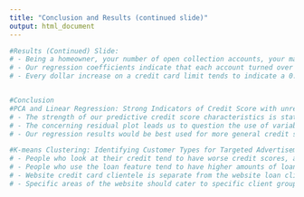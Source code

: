 ```yaml
---
title: "Conclusion and Results (continued slide)"
output: html_document
---
```


```r
#Results (Continued) Slide:
# -	Being a homeowner, your number of open collection accounts, your maximum credit card limit, and the average days since your account has been open, are the most significant indicators of credit score and future delinquent payments
# -	Our regression coefficients indicate that each account turned over to a third party for collections leads to a 5 point decrease in credit score and homeowners tend to have a credit score that is 20 points above non-homeowners
# -	Every dollar increase on a credit card limit tends to indicate a 0.0045 point increase in credit score and every day an individual has an account open, his credit score increases by 0.007135 points


#Conclusion
#PCA and Linear Regression: Strong Indicators of Credit Score with unreliable coeffecients
# -	The strength of our predictive credit score characteristics is statistically significant and the adjusted R squared value of 0.322 supports a correlation
# -	The concerning residual plot leads us to question the use of variable coefficients in determining credit score
# -	Our regression results would be best used for more general credit score bucket determination, targeted advertisements, and refining credit scores

#K-means Clustering: Identifying Customer Types for Targeted Advertisements  
# -	People who look at their credit tend to have worse credit scores, and more specifically have more unpaid balances that negatively impacted their credit
# -	People who use the loan feature tend to have higher amounts of loans
# -	Website credit card clientele is separate from the website loan clientele
# -	Specific areas of the website should cater to specific client groups

```

